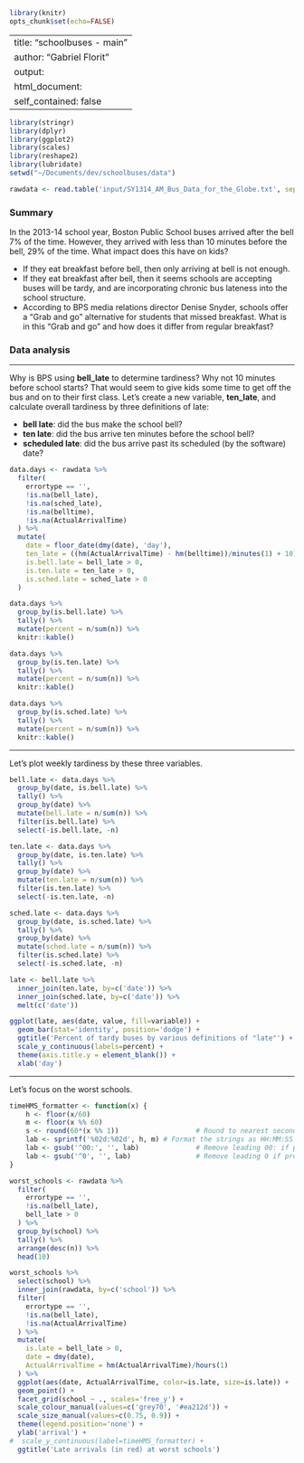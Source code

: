 ```r
library(knitr)
opts_chunk$set(echo=FALSE)
```
---
title: "schoolbuses - main"
author: "Gabriel Florit"
output:
  html_document:
    self_contained: false
---

```r
library(stringr)
library(dplyr)
library(ggplot2)
library(scales)
library(reshape2)
library(lubridate)
setwd("~/Documents/dev/schoolbuses/data")
```

```r
rawdata <- read.table('input/SY1314_AM_Bus_Data_for_the_Globe.txt', sep='\t', header=TRUE)
```

### Summary

In the 2013-14 school year, Boston Public School buses arrived after the bell 7% of the time. However, they arrived with less than 10 minutes before the bell, 29% of the time. What impact does this have on kids?

- If they eat breakfast before bell, then only arriving at bell is not enough.
- If they eat breakfast after bell, then it seems schools are accepting buses will be tardy, and are incorporating chronic bus lateness into the school structure. 
- According to BPS media relations director Denise Snyder, schools offer a "Grab and go" alternative for students that missed breakfast. What is in this "Grab and go" and how does it differ from regular breakfast?

### Data analysis

****
Why is BPS using **bell_late** to determine tardiness? Why not 10 minutes before school starts? That would seem to give kids some time to get off the bus and on to their first class. Let's create a new variable, **ten_late**, and calculate overall tardiness by three definitions of late:

- **bell late**: did the bus make the school bell?
- **ten late**: did the bus arrive ten minutes before the school bell?
- **scheduled late**: did the bus arrive past its scheduled (by the software) date?
```r
data.days <- rawdata %>%
  filter(
    errortype == '',
    !is.na(bell_late),
    !is.na(sched_late),
    !is.na(belltime),
    !is.na(ActualArrivalTime)
  ) %>%
  mutate(
    date = floor_date(dmy(date), 'day'),
    ten_late = ((hm(ActualArrivalTime) - hm(belltime))/minutes(1) + 10),
    is.bell.late = bell_late > 0,
    is.ten.late = ten_late > 0,
    is.sched.late = sched_late > 0
  )

data.days %>%
  group_by(is.bell.late) %>%
  tally() %>%
  mutate(percent = n/sum(n)) %>%
  knitr::kable()

data.days %>%
  group_by(is.ten.late) %>%
  tally() %>%
  mutate(percent = n/sum(n)) %>%
  knitr::kable()

data.days %>%
  group_by(is.sched.late) %>%
  tally() %>%
  mutate(percent = n/sum(n)) %>%
  knitr::kable()
```

****
Let's plot weekly tardiness by these three variables.
```r
bell.late <- data.days %>%
  group_by(date, is.bell.late) %>%
  tally() %>%
  group_by(date) %>%
  mutate(bell.late = n/sum(n)) %>%
  filter(is.bell.late) %>%
  select(-is.bell.late, -n)

ten.late <- data.days %>%
  group_by(date, is.ten.late) %>%
  tally() %>%
  group_by(date) %>%
  mutate(ten.late = n/sum(n)) %>%
  filter(is.ten.late) %>%
  select(-is.ten.late, -n)

sched.late <- data.days %>%
  group_by(date, is.sched.late) %>%
  tally() %>%
  group_by(date) %>%
  mutate(sched.late = n/sum(n)) %>%
  filter(is.sched.late) %>%
  select(-is.sched.late, -n)

late <- bell.late %>%
  inner_join(ten.late, by=c('date')) %>%
  inner_join(sched.late, by=c('date')) %>%
  melt(c('date'))

ggplot(late, aes(date, value, fill=variable)) +
  geom_bar(stat='identity', position='dodge') +
  ggtitle('Percent of tardy buses by various definitions of "late"') +
  scale_y_continuous(labels=percent) +
  theme(axis.title.y = element_blank()) +
  xlab('day')
```

****
Let's focus on the worst schools.
```r
timeHMS_formatter <- function(x) {
    h <- floor(x/60)
    m <- floor(x %% 60)
    s <- round(60*(x %% 1))                   # Round to nearest second
    lab <- sprintf('%02d:%02d', h, m) # Format the strings as HH:MM:SS
    lab <- gsub('^00:', '', lab)              # Remove leading 00: if present
    lab <- gsub('^0', '', lab)                # Remove leading 0 if present
}

worst_schools <- rawdata %>%
  filter(
    errortype == '',
    !is.na(bell_late),
    bell_late > 0
  ) %>%
  group_by(school) %>%
  tally() %>%
  arrange(desc(n)) %>%
  head(10)

worst_schools %>%
  select(school) %>%
  inner_join(rawdata, by=c('school')) %>%
  filter(
    errortype == '',
    !is.na(bell_late),
    !is.na(ActualArrivalTime)
  ) %>%
  mutate(
    is.late = bell_late > 0,
    date = dmy(date),
    ActualArrivalTime = hm(ActualArrivalTime)/hours(1)
  ) %>%
  ggplot(aes(date, ActualArrivalTime, color=is.late, size=is.late)) +
  geom_point() +
  facet_grid(school ~ ., scales='free_y') +
  scale_colour_manual(values=c('grey70', '#ea212d')) +
  scale_size_manual(values=c(0.75, 0.9)) +
  theme(legend.position='none') +
  ylab('arrival') +
#  scale_y_continuous(label=timeHMS_formatter) +
  ggtitle('Late arrivals (in red) at worst schools')
```
